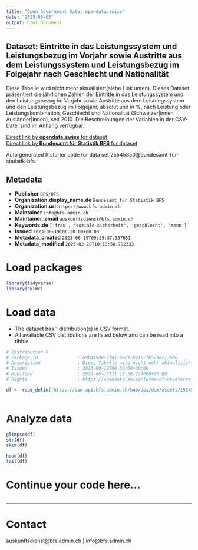 ```yaml
---
title: "Open Government Data, opendata.swiss"
date: "2025-03-03"
output: html_document
---
```


## Dataset: Eintritte in das Leistungssystem und Leistungsbezug im Vorjahr sowie Austritte aus dem Leistungssystem und Leistungsbezug im Folgejahr nach Geschlecht und Nationalität

Diese Tabelle wird nicht mehr aktualisiert(siehe Link unten). Dieses Dataset präsentiert die jährlichen Zahlen der Eintritte in das Leistungssystem und den Leistungsbezug im Vorjahr sowie Austritte aus dem Leistungssystem und den Leistungsbezug im Folgejahr, absolut und in %, nach Leistung oder Leistungskombination, Geschlecht und Nationalität (Schweizer|innen, Ausländer|innen), seit 2010. Die Beschreibungen der Variablen in der CSV-Datei sind im Anhang verfügbar.

[Direct link by **opendata.swiss** for dataset](https://opendata.swiss/de/dataset/eintritte-in-das-leistungssystem-und-leistungsbezug-im-vorjahr-sowie-austritte-aus-dem-leistung1)<br>
[Direct link by **Bundesamt für Statistik BFS** for dataset](https://www.bfs.admin.ch/asset/de/ts-x-13.06.02.05-06)

Auto generated R starter code for data set 25545850@bundesamt-fur-statistik-bfs.

## Metadata

- **Publisher** `BFS/OFS`
- **Organization.display_name.de** `Bundesamt für Statistik BFS`
- **Organization.url** `https://www.bfs.admin.ch`
- **Maintainer** `info@bfs.admin.ch`
- **Maintainer_email** `auskunftsdienst@bfs.admin.ch`
- **Keywords.de** `['frau', 'soziale-sicherheit', 'geschlecht', 'mann']`
- **Issued** `2023-06-19T06:30:00+00:00`
- **Metadata_created** `2023-06-19T09:35:37.357651`
- **Metadata_modified** `2025-02-28T10:18:58.782333`


# Load packages

```r

library(tidyverse)
library(skimr)

```

# Load data

-   The dataset has 1 distribution(s) in CSV format.
-   All available CSV distributions are listed below and can be read into a tibble.

```r

# Distribution 0
# Package_id               : 69b419de-2f61-4ed1-b410-fb5798c136e6
# Description              : Diese Tabelle wird nicht mehr aktualisiert(siehe Link unten). Dieses Dataset präsentiert die jährlichen Zahlen der Eintritte in das Leistungssystem und den Leistungsbezug im Vorjahr sowie Austritte aus dem Leistungssystem und den Leistungsbezug im Folgejahr, absolut und in %, nach Leistung oder Leistungskombination, Geschlecht und Nationalität (Schweizer\innen, Ausländer\innen), seit 2010. Die Beschreibungen der Variablen in der CSV-Datei sind im Anhang verfügbar.
# Issued                   : 2023-06-19T06:30:00+00:00
# Modified                 : 2023-06-13T11:12:58.233000+00:00
# Rights                   : https://opendata.swiss/terms-of-use#terms_by_ask

df <- read_delim('https://dam-api.bfs.admin.ch/hub/api/dam/assets/25545865/master')



```

# Analyze data

```r

glimpse(df)
str(df)
skim(df)

head(df)
tail(df)

```

# Continue your code here...

```r

```

------------------------------------------------------------------------

# Contact

auskunftsdienst@bfs.admin.ch | info@bfs.admin.ch
